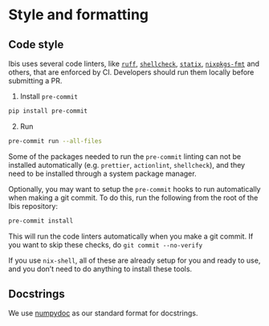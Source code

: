 # Style and formatting

## Code style

Ibis uses several code linters, like [`ruff`](https://github.com/charliermarsh/ruff), [`shellcheck`](https://github.com/koalaman/shellcheck), [`statix`](https://github.com/nerdypepper/statix), [`nixpkgs-fmt`](https://github.com/nix-community/nixpkgs-fmt) and others, that are enforced by CI. Developers should run them locally before submitting a PR.

1. Install `pre-commit`

```sh
pip install pre-commit
```

2. Run

```sh
pre-commit run --all-files
```
::: {.callout-note}
Some of the packages needed to run the `pre-commit` linting can not be installed automatically (e.g. `prettier`, `actionlint`, `shellcheck`), and they need to be installed through a system package manager.
:::

Optionally, you may want to setup the `pre-commit` hooks to run automatically when making a git commit. To do this, run the following from the root of the Ibis repository:

```sh
pre-commit install
```

This will run the code linters automatically when you make a git commit. If you want to skip these checks, do `git commit --no-verify`


::: {.callout-tip}
If you use `nix-shell`, all of these are already setup for you and ready to use, and you don't need to do anything to install these tools.
:::

## Docstrings
We use [numpydoc](https://numpydoc.readthedocs.io/en/latest/format.html) as our
standard format for docstrings.
